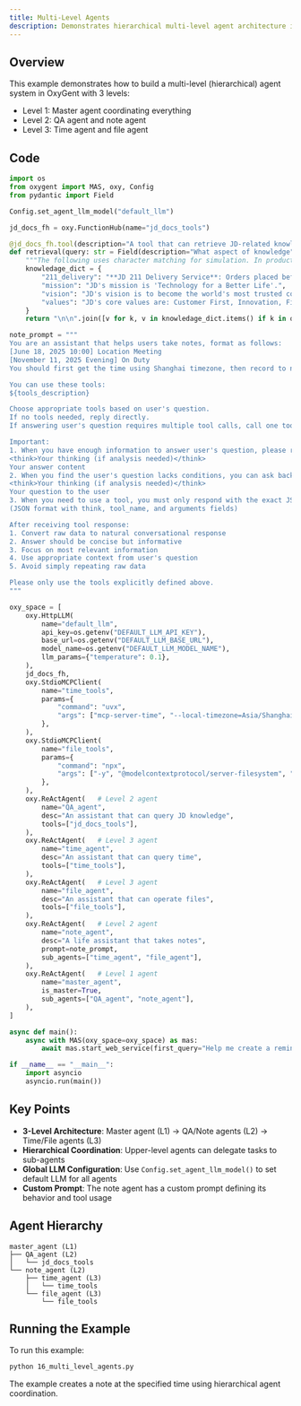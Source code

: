 ```yaml
---
title: Multi-Level Agents
description: Demonstrates hierarchical multi-level agent architecture in OxyGent
---
```


## Overview

This example demonstrates how to build a multi-level (hierarchical) agent system in OxyGent with 3 levels:
- Level 1: Master agent coordinating everything
- Level 2: QA agent and note agent
- Level 3: Time agent and file agent

## Code

```python
import os
from oxygent import MAS, oxy, Config
from pydantic import Field

Config.set_agent_llm_model("default_llm")

jd_docs_fh = oxy.FunctionHub(name="jd_docs_tools")

@jd_docs_fh.tool(description="A tool that can retrieve JD-related knowledge")
def retrieval(query: str = Field(description="What aspect of knowledge")) -> str:
    """The following uses character matching for simulation. In production environments, typically retrieve top-K relevant content from knowledge base based on query, and can add multi-path retrieval logic"""
    knowledage_dict = {
        "211_delivery": "**JD 211 Delivery Service**: Orders placed before 11:00 AM (or 10:00 AM in some cities) are delivered the same day; orders placed before 11:00 PM are delivered by 3:00 PM the next day. (Note: Timing starts from order submission for in-stock orders, and from payment completion for prepaid orders)",
        "mission": "JD's mission is 'Technology for a Better Life'.",
        "vision": "JD's vision is to become the world's most trusted company.",
        "values": "JD's core values are: Customer First, Innovation, Fighting Spirit, Responsibility, Gratitude, and Integrity.",
    }
    return "\n\n".join([v for k, v in knowledage_dict.items() if k in query])

note_prompt = """
You are an assistant that helps users take notes, format as follows:
[June 18, 2025 10:00] Location Meeting
[November 11, 2025 Evening] On Duty
You should first get the time using Shanghai timezone, then record to note.txt file in local_file folder, create if file doesn't exist.

You can use these tools:
${tools_description}

Choose appropriate tools based on user's question.
If no tools needed, reply directly.
If answering user's question requires multiple tool calls, call one tool at a time, user will give you feedback on tool call results.

Important:
1. When you have enough information to answer user's question, please respond in the following format:
<think>Your thinking (if analysis needed)</think>
Your answer content
2. When you find the user's question lacks conditions, you can ask back, please respond in the following format:
<think>Your thinking (if analysis needed)</think>
Your question to the user
3. When you need to use a tool, you must only respond with the exact JSON object format below, nothing else:
(JSON format with think, tool_name, and arguments fields)

After receiving tool response:
1. Convert raw data to natural conversational response
2. Answer should be concise but informative
3. Focus on most relevant information
4. Use appropriate context from user's question
5. Avoid simply repeating raw data

Please only use the tools explicitly defined above.
"""

oxy_space = [
    oxy.HttpLLM(
        name="default_llm",
        api_key=os.getenv("DEFAULT_LLM_API_KEY"),
        base_url=os.getenv("DEFAULT_LLM_BASE_URL"),
        model_name=os.getenv("DEFAULT_LLM_MODEL_NAME"),
        llm_params={"temperature": 0.1},
    ),
    jd_docs_fh,
    oxy.StdioMCPClient(
        name="time_tools",
        params={
            "command": "uvx",
            "args": ["mcp-server-time", "--local-timezone=Asia/Shanghai"],
        },
    ),
    oxy.StdioMCPClient(
        name="file_tools",
        params={
            "command": "npx",
            "args": ["-y", "@modelcontextprotocol/server-filesystem", "./local_file"],
        },
    ),
    oxy.ReActAgent(   # Level 2 agent
        name="QA_agent",
        desc="An assistant that can query JD knowledge",
        tools=["jd_docs_tools"],
    ),
    oxy.ReActAgent(   # Level 3 agent
        name="time_agent",
        desc="An assistant that can query time",
        tools=["time_tools"],
    ),
    oxy.ReActAgent(   # Level 3 agent
        name="file_agent",
        desc="An assistant that can operate files",
        tools=["file_tools"],
    ),
    oxy.ReActAgent(   # Level 2 agent
        name="note_agent",
        desc="A life assistant that takes notes",
        prompt=note_prompt,
        sub_agents=["time_agent", "file_agent"],
    ),
    oxy.ReActAgent(   # Level 1 agent
        name="master_agent",
        is_master=True,
        sub_agents=["QA_agent", "note_agent"],
    ),
]

async def main():
    async with MAS(oxy_space=oxy_space) as mas:
        await mas.start_web_service(first_query="Help me create a reminder: meeting at 3 PM in room 618")

if __name__ == "__main__":
    import asyncio
    asyncio.run(main())
```

## Key Points

- **3-Level Architecture**: Master agent (L1) → QA/Note agents (L2) → Time/File agents (L3)
- **Hierarchical Coordination**: Upper-level agents can delegate tasks to sub-agents
- **Global LLM Configuration**: Use `Config.set_agent_llm_model()` to set default LLM for all agents
- **Custom Prompt**: The note agent has a custom prompt defining its behavior and tool usage

## Agent Hierarchy

```
master_agent (L1)
├── QA_agent (L2)
│   └── jd_docs_tools
└── note_agent (L2)
    ├── time_agent (L3)
    │   └── time_tools
    └── file_agent (L3)
        └── file_tools
```

## Running the Example

To run this example:

```bash
python 16_multi_level_agents.py
```

The example creates a note at the specified time using hierarchical agent coordination.
